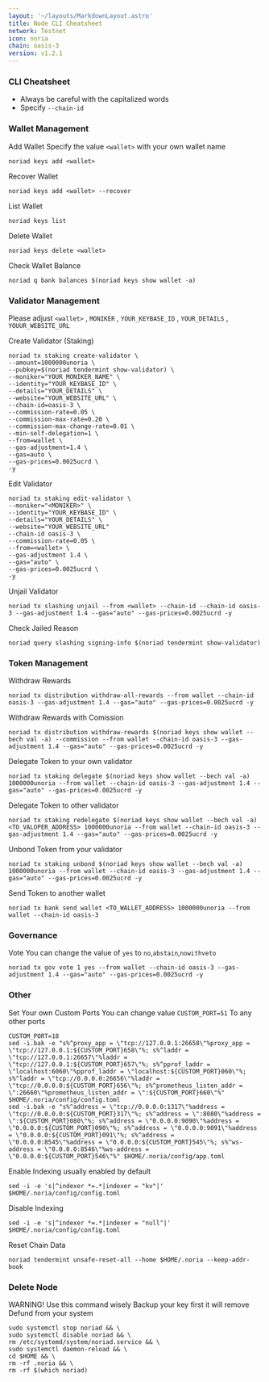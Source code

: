 ```yaml
---
layout: '~/layouts/MarkdownLayout.astro'
title: Node CLI Cheatsheet
network: Testnet
icon: noria
chain: oasis-3
version: v1.2.1
---
```


### CLI Cheatsheet

- Always be careful with the capitalized words
- Specify `--chain-id`

### Wallet Management

Add Wallet
Specify the value `<wallet>` with your own wallet name

```
noriad keys add <wallet>
```

Recover Wallet
```
noriad keys add <wallet> --recover
```

List Wallet
```
noriad keys list
```

Delete Wallet
```
noriad keys delete <wallet>
```

Check Wallet Balance
```
noriad q bank balances $(noriad keys show wallet -a)
```

### Validator Management

Please adjust `<wallet>` , `MONIKER` , `YOUR_KEYBASE_ID` , `YOUR_DETAILS` , `YOUUR_WEBSITE_URL`

Create Validator (Staking)
```
noriad tx staking create-validator \
--amount=1000000unoria \
--pubkey=$(noriad tendermint show-validator) \
--moniker="YOUR_MONIKER_NAME" \
--identity="YOUR_KEYBASE_ID" \
--details="YOUR_DETAILS" \
--website="YOUR_WEBSITE_URL" \
--chain-id=oasis-3 \
--commission-rate=0.05 \
--commission-max-rate=0.20 \
--commission-max-change-rate=0.01 \
--min-self-delegation=1 \
--from=wallet \
--gas-adjustment=1.4 \
--gas=auto \
--gas-prices=0.0025ucrd \
-y
```

Edit Validator
```
noriad tx staking edit-validator \
--moniker="<MONIKER>" \
--identity="YOUR_KEYBASE_ID" \
--details="YOUR_DETAILS" \
--website="YOUR_WEBSITE_URL"
--chain-id oasis-3 \
--commission-rate=0.05 \
--from=<wallet> \
--gas-adjustment 1.4 \
--gas="auto" \
--gas-prices=0.0025ucrd \
-y
```


Unjail Validator
```
noriad tx slashing unjail --from <wallet> --chain-id --chain-id oasis-3 --gas-adjustment 1.4 --gas="auto" --gas-prices=0.0025ucrd -y
```

Check Jailed Reason
```
noriad query slashing signing-info $(noriad tendermint show-validator)
```

### Token Management

Withdraw Rewards
```
noriad tx distribution withdraw-all-rewards --from wallet --chain-id oasis-3 --gas-adjustment 1.4 --gas="auto" --gas-prices=0.0025ucrd -y
```

Withdraw Rewards with Comission
```
noriad tx distribution withdraw-rewards $(noriad keys show wallet --bech val -a) --commission --from wallet --chain-id oasis-3 --gas-adjustment 1.4 --gas="auto" --gas-prices=0.0025ucrd -y
```

Delegate Token to your own validator
```
noriad tx staking delegate $(noriad keys show wallet --bech val -a) 1000000unoria --from wallet --chain-id oasis-3 --gas-adjustment 1.4 --gas="auto" --gas-prices=0.0025ucrd -y
```

Delegate Token to other validator
```
noriad tx staking redelegate $(noriad keys show wallet --bech val -a) <TO_VALOPER_ADDRESS> 1000000unoria --from wallet --chain-id oasis-3 --gas-adjustment 1.4 --gas="auto" --gas-prices=0.0025ucrd -y
```

Unbond Token from your validator
```
noriad tx staking unbond $(noriad keys show wallet --bech val -a) 1000000unoria --from wallet --chain-id oasis-3 --gas-adjustment 1.4 --gas="auto" --gas-prices=0.0025ucrd -y
```

Send Token to another wallet
```
noriad tx bank send wallet <TO_WALLET_ADDRESS> 1000000unoria --from wallet --chain-id oasis-3
```

### Governance 

Vote
You can change the value of `yes` to `no`,`abstain`,`nowithveto`

```
noriad tx gov vote 1 yes --from wallet --chain-id oasis-3 --gas-adjustment 1.4 --gas="auto" --gas-prices=0.0025ucrd -y
```

### Other

Set Your own Custom Ports
You can change value `CUSTOM_PORT=51` To any other ports
```
CUSTOM_PORT=18
sed -i.bak -e "s%^proxy_app = \"tcp://127.0.0.1:26658\"%proxy_app = \"tcp://127.0.0.1:${CUSTOM_PORT}658\"%; s%^laddr = \"tcp://127.0.0.1:26657\"%laddr = \"tcp://127.0.0.1:${CUSTOM_PORT}657\"%; s%^pprof_laddr = \"localhost:6060\"%pprof_laddr = \"localhost:${CUSTOM_PORT}060\"%; s%^laddr = \"tcp://0.0.0.0:26656\"%laddr = \"tcp://0.0.0.0:${CUSTOM_PORT}656\"%; s%^prometheus_listen_addr = \":26660\"%prometheus_listen_addr = \":${CUSTOM_PORT}660\"%" $HOME/.noria/config/config.toml
sed -i.bak -e "s%^address = \"tcp://0.0.0.0:1317\"%address = \"tcp://0.0.0.0:${CUSTOM_PORT}317\"%; s%^address = \":8080\"%address = \":${CUSTOM_PORT}080\"%; s%^address = \"0.0.0.0:9090\"%address = \"0.0.0.0:${CUSTOM_PORT}090\"%; s%^address = \"0.0.0.0:9091\"%address = \"0.0.0.0:${CUSTOM_PORT}091\"%; s%^address = \"0.0.0.0:8545\"%address = \"0.0.0.0:${CUSTOM_PORT}545\"%; s%^ws-address = \"0.0.0.0:8546\"%ws-address = \"0.0.0.0:${CUSTOM_PORT}546\"%" $HOME/.noria/config/app.toml
```

Enable Indexing usually enabled by default
```
sed -i -e 's|^indexer *=.*|indexer = "kv"|' $HOME/.noria/config/config.toml
```

Disable Indexing
```
sed -i -e 's|^indexer *=.*|indexer = "null"|' $HOME/.noria/config/config.toml
```

Reset Chain Data
```
noriad tendermint unsafe-reset-all --home $HOME/.noria --keep-addr-book
```

### Delete Node

WARNING! Use this command wisely 
Backup your key first it will remove Defund from your system

```
sudo systemctl stop noriad && \
sudo systemctl disable noriad && \
rm /etc/systemd/system/noriad.service && \
sudo systemctl daemon-reload && \
cd $HOME && \
rm -rf .noria && \
rm -rf $(which noriad)
```
